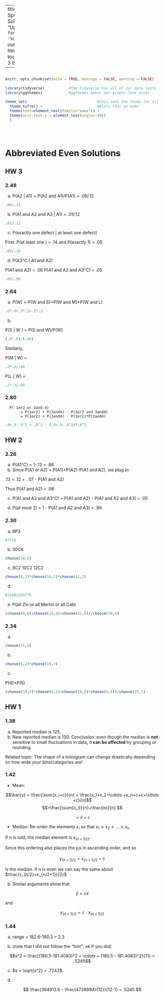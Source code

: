 
---
title: "Math 220 Spring 2022 HW Solutions"
date: "Updated: `r format(Sys.time(), '%d %B, %Y')`"
output: 
  html_document:
    toc: true
    toc_depth: 3
    theme: yeti

      
  
---

```r

                                                                          #
knitr::opts_chunk$set(echo = TRUE, message = FALSE, warning = FALSE)      #
                                                                          #
library(tidyverse)           #The tidyverse has all of our data tools     #
library(ggthemes)            #ggthemes makes our graphs look nicer        #
                                                                          # 
theme_set(                                #this sets the theme for all    #
  theme_tufte() +                         #plots that we make             #
  theme(text=element_text(family="sans")) + 
  theme(axis.text.x = element_text(angle=-90))                            #
  )                                                                       #
                                                                          #
                                                                          #
                                                                          #

```


# Abbreviated Even Solutions

## HW 3

### 2.48

a) P(A2 | A1) = P(A2 and A1)/P(A1) = .06/.12

```r
.06/.12
```


b) P(A1 and A2 and A3 | A1) = .01/.12

```r
.01/.12
```




c) P(exactly one defect | at least one defect)

First:  P(at least one ) = .14  and P(exactly 1) = .05

```r
.05/.14
```


d) P(A3^C | A1 and A2)

P(A1 and A2) = .06
P(A1 and A2 and A3^C) = .05

```r
.05/.06
```



### 2.64

a) P(W) = P(W and S)+P(W and M)+P(W and L)

```r
.6*.8+.3*.5+.1*.3
```

b)

P(S | W ) = P(S and W)/P(W)

```r
(.6*.8)/(.66)
```

Similarly,

P(M | W) =
```r
.3*.5/.66
```

P(L | W) = 

```r
.1*.3/.66
```


### 2.80

      P( 1or2 or 3and 4) 
           = P(1or2) + P(3and4) - P(1or2 and 3and4)
           = P(1or2) + P(3and4) - P(1or2)*P(3and4)

```r
.9+.9-.9^2 + .8^2 - (.9+.9-.9^2)*.8^2
```


## HW 2


### 2.26

a)  P(A1^C) = 1-.12 = .88
b)  Since P(A1 or A2) = P(A1)+P(A2)-P(A1 and A2), we plug in:

.13 = .12 + . 07 - P(A1 and A2) 

Thus P(A1 and A2) = .06

c)  P(A1 and A2 and A3^C) = P(A1 and A2) - P(A1 and A2 and A3) = .05

d) P(at most 2) = 1 - P(A1 and A2 and A3) = .99

### 2.30

a)  8P3

```r
8*7*6
```

b)  30C6

```r
choose(30,6)
```

c) 8C2 10C2 12C2

```r
choose(8,2)*choose(10,2)*choose(12,2)
```

d) 

```r
83160/593775
```

e) P(all Zin or all Merlot or all Cab)

```r
(choose(8,6)+choose(10,6)+choose(12,6))/choose(30,6)
```


### 2.34

a)
```r
choose(25,5)
```


b) 
```r
choose(6,2)*choose(19,3)
```


c)

P(4)+P(5)
```r
(choose(19,4)*choose(6,1)+choose(19,5)*choose(6,0))/choose(25,5)
```


## HW 1

### 1.38

a)  Reported median is 125.
b)  New reported median is 130.  Conclusion:  even though the median is **not** sensitive to small fluctuations in data, it **can be affected** by grouping or rounding.

Related topic:  The shape of a histogram can change drastically depending on how wide your bins/categories are!

### 1.42

- Mean:  

$$\bar{y} = \frac{\sum{x_i+c}}{n} = \frac{x_1+x_2+\cdots +x_n+c+c+\cdots +c}{n}$$
$$=\frac{\sum{x_i}}{n}+\frac{nc}{n} $$

$$= \bar{x}+c$$


- Median:  Re-order the elements $x_i$ so that $x_1 \leq x_2 \leq \dots \leq x_n$.

If $n$ is odd, the median element is $x_{(n+1)/2}$.

Since this ordering also places the $y_i$s in ascending order, and so 

$$y_{(n+1)/2} = x_{(n+1)/2} + c$$

is the median.  If $n$ is even we can say the same about $\frac{x_{n/2}+x_{n/2+1}}{2}$

b. Similar arguments show that 

$$\bar{y} = c\bar{x}$$

and

$$ y_{(n+1)/2} = c\cdot x_{(n+1)/2}$$


### 1.44

a) range = 182.6-180.3 = 2.3


b) (note that I did not follow the "hint"; ok if you did)

$$s^2 = \frac{(180.5-181.4083)^2 + \cdots + (180.5 - 181.4083)^2}{11} = .5245$$

c)  $s = \sqrt{s^2} = .7242$

d)  

$$ \frac{394913.6 - \frac{4738894}{12}}{12-1} = .5245 $$








